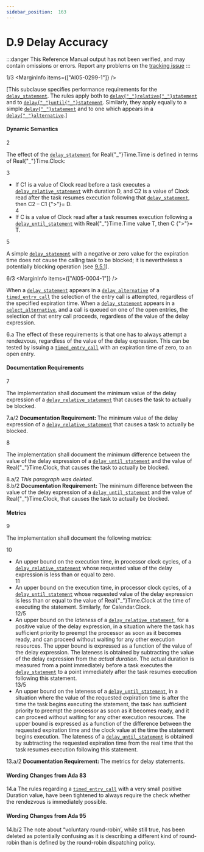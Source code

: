 ```yaml
---
sidebar_position:  163
---
```


# D.9 Delay Accuracy

:::danger
This Reference Manual output has not been verified,
and may contain omissions or errors.
Report any problems on the [tracking issue](https://github.com/ada-lang-io/ada-lang-io/issues/20)
:::


<MarginText>1/3</MarginText>
<MarginInfo items={["AI05-0299-1"]} />
<p>[This subclause specifies performance requirements for the <code><a href="/docs/arm/AA-9/AA-9.6#S0266">delay_statement</a></code>. The rules apply both to <code><a href="/docs/arm/AA-9/AA-9.6#S0268">delay{"_"}relative{"_"}statement</a></code> and to <code><a href="/docs/arm/AA-9/AA-9.6#S0267">delay{"_"}until{"_"}statement</a></code>. Similarly, they apply equally to a simple <code><a href="/docs/arm/AA-9/AA-9.6#S0266">delay{"_"}statement</a></code> and to one which appears in a <code><a href="/docs/arm/AA-9/AA-9.7#S0274">delay{"_"}alternative</a></code>.] <br /></p>


#### Dynamic Semantics

<MarginText>2</MarginText>
<p>The effect of the <code><a href="/docs/arm/AA-9/AA-9.6#S0266">delay_statement</a></code> for Real{"_"}Time.Time is defined in terms of Real{"_"}Time.Clock: <br /></p>

<MarginText>3</MarginText>
<ul>
<li>If C1 is a value of Clock read before a task executes a <code><a href="/docs/arm/AA-9/AA-9.6#S0268">delay_relative_statement</a></code> with duration D, and C2 is a value of Clock read after the task resumes execution following that <code><a href="/docs/arm/AA-9/AA-9.6#S0266">delay_statement</a></code>, then C2 &ndash; C1 {">"}= D.<br /></li>
<MarginText>4</MarginText>
<li>If C is a value of Clock read after a task resumes execution following a <code><a href="/docs/arm/AA-9/AA-9.6#S0267">delay_until_statement</a></code> with Real{"_"}Time.Time value T, then C {">"}= T. <br /></li>
</ul>
<MarginText>5</MarginText>
<p>A simple <code><a href="/docs/arm/AA-9/AA-9.6#S0266">delay_statement</a></code> with a negative or zero value for the expiration time does not cause the calling task to be blocked; it is nevertheless a potentially blocking operation (see <a href="/docs/arm/AA-9/AA-9.5#Subclause_9.5.1">9.5.1</a>).<br /></p>

<MarginText>6/3</MarginText>
<MarginInfo items={["AI05-0004-1"]} />
<p>When a <code><a href="/docs/arm/AA-9/AA-9.6#S0266">delay_statement</a></code> appears in a <code><a href="/docs/arm/AA-9/AA-9.7#S0274">delay_alternative</a></code> of a <code><a href="/docs/arm/AA-9/AA-9.7#S0276">timed_entry_call</a></code> the selection of the entry call is attempted, regardless of the specified expiration time. When a <code><a href="/docs/arm/AA-9/AA-9.6#S0266">delay_statement</a></code> appears in a <code><a href="/docs/arm/AA-9/AA-9.7#S0272">select_alternative</a></code>, and a call is queued on one of the open entries, the selection of that entry call proceeds, regardless of the value of the delay expression. <br /></p>

<AnnotatedOnly>
<MarginText>6.a</MarginText>
<Admonition type="aarm" aarm="ramification">
<strong></strong>The effect of these requirements is that one has to always attempt a rendezvous, regardless of the value of the delay expression. This can be tested by issuing a <code><a href="/docs/arm/AA-9/AA-9.7#S0276">timed_entry_call</a></code> with an expiration time of zero, to an open entry. <br />
</Admonition>
</AnnotatedOnly>


#### Documentation Requirements

<MarginText>7</MarginText>
<p>The implementation shall document the minimum value of the delay expression of a <code><a href="/docs/arm/AA-9/AA-9.6#S0268">delay_relative_statement</a></code> that causes the task to actually be blocked. <br /></p>

<AnnotatedOnly>
<MarginText>7.a/2</MarginText>
<Admonition type="aarm" aarm="note">
<strong>Documentation Requirement: </strong>The minimum value of the delay expression of a <code><a href="/docs/arm/AA-9/AA-9.6#S0268">delay_relative_statement</a></code> that causes a task to actually be blocked.<br />
</Admonition>
</AnnotatedOnly>

<MarginText>8</MarginText>
<p>The implementation shall document the minimum difference between the value of the delay expression of a <code><a href="/docs/arm/AA-9/AA-9.6#S0267">delay_until_statement</a></code> and the value of Real{"_"}Time.Clock, that causes the task to actually be blocked. <br /></p>

<AnnotatedOnly>
<MarginText>8.a/2</MarginText>
<Admonition type="aarm" aarm="note">
<em>This paragraph was deleted.</em><br />
</Admonition>
</AnnotatedOnly>

<AnnotatedOnly>
<MarginText>8.b/2</MarginText>
<Admonition type="aarm" aarm="note">
<strong>Documentation Requirement: </strong>The minimum difference between the value of the delay expression of a <code><a href="/docs/arm/AA-9/AA-9.6#S0267">delay_until_statement</a></code> and the value of Real{"_"}Time.Clock, that causes the task to actually be blocked.<br />
</Admonition>
</AnnotatedOnly>


#### Metrics

<MarginText>9</MarginText>
<p>The implementation shall document the following metrics: <br /></p>

<MarginText>10</MarginText>
<ul>
<li>An upper bound on the execution time, in processor clock cycles, of a <code><a href="/docs/arm/AA-9/AA-9.6#S0268">delay_relative_statement</a></code> whose requested value of the delay expression is less than or equal to zero.<br /></li>
<MarginText>11</MarginText>
<li>An upper bound on the execution time, in processor clock cycles, of a <code><a href="/docs/arm/AA-9/AA-9.6#S0267">delay_until_statement</a></code> whose requested value of the delay expression is less than or equal to the value of Real{"_"}Time.Clock at the time of executing the statement. Similarly, for Calendar.Clock.<br /></li>
<MarginText>12/5</MarginText>
<MarginInfo items={["AI12-0445-1"]} />
<li>An upper bound on the <em>lateness</em> of a <code><a href="/docs/arm/AA-9/AA-9.6#S0268">delay_relative_statement</a></code>, for a positive value of the delay expression, in a situation where the task has sufficient priority to preempt the processor as soon as it becomes ready, and can proceed without waiting for any other execution resources. The upper bound is expressed as a function of the value of the delay expression. The lateness is obtained by subtracting the value of the delay expression from the <em>actual duration</em>. The actual duration is measured from a point immediately before a task executes the <code><a href="/docs/arm/AA-9/AA-9.6#S0266">delay_statement</a></code> to a point immediately after the task resumes execution following this statement.<br /></li>
<MarginText>13/5</MarginText>
<MarginInfo items={["AI12-0445-1"]} />
<li>An upper bound on the lateness of a <code><a href="/docs/arm/AA-9/AA-9.6#S0267">delay_until_statement</a></code>, in a situation where the value of the requested expiration time is after the time the task begins executing the statement, the task has sufficient priority to preempt the processor as soon as it becomes ready, and it can proceed without waiting for any other execution resources. The upper bound is expressed as a function of the difference between the requested expiration time and the clock value at the time the statement begins execution. The lateness of a <code><a href="/docs/arm/AA-9/AA-9.6#S0267">delay_until_statement</a></code> is obtained by subtracting the requested expiration time from the real time that the task resumes execution following this statement. <br /></li>
</ul>
<AnnotatedOnly>
<MarginText>13.a/2</MarginText>
<Admonition type="aarm" aarm="note">
<strong>Documentation Requirement: </strong>The metrics for delay statements.<br />
</Admonition>
</AnnotatedOnly>

<AnnotatedOnly>

#### Wording Changes from Ada 83

</AnnotatedOnly>
<AnnotatedOnly>
<MarginText>14.a</MarginText>
<Admonition type="aarm" aarm="note">
The rules regarding a <code><a href="/docs/arm/AA-9/AA-9.7#S0276">timed_entry_call</a></code> with a very small positive Duration value, have been tightened to always require the check whether the rendezvous is immediately possible.<br />
</Admonition>
</AnnotatedOnly>

<AnnotatedOnly>

#### Wording Changes from Ada 95

</AnnotatedOnly>
<AnnotatedOnly>
<MarginText>14.b/2</MarginText>
<MarginInfo items={["AI95-00355-01"]} />
<Admonition type="aarm" aarm="note">
The note about &ldquo;voluntary round-robin&rsquo;, while still true, has been deleted as potentially confusing as it is describing a different kind of round-robin than is defined by the round-robin dispatching policy.<br />
</Admonition>
</AnnotatedOnly>

